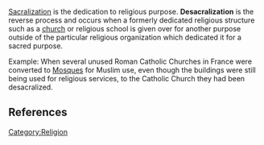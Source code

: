 {{Orphan|date=August 2006}} 
[[Sanctification|Sacralization]] is the dedication to religious purpose.  '''Desacralization''' is the reverse process and occurs when a formerly dedicated religious structure such as a [[church]] or religious school is given over for another purpose outside of the particular religious organization which dedicated it for a sacred purpose.

Example: When several unused Roman Catholic Churches in France were converted to [[Mosques]] for Muslim use, even though the buildings were still being used for religious services, to the Catholic Church they had been desacralized.

==References==
{{unreferenced||date=June 2006}}
<references />

[[Category:Religion]]

{{reli-stub}}